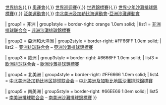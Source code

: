 {{Navbox
| name  = 國際沙灘排球
| title = 國際[[沙灘排球]]
| state = {{{state<includeonly>|uncollapsed</includeonly>}}}
| image = [[File:World Map FIVB.png|220px]]
| above = [[国际排球联合会|國際排總]]{{,}} [[國際排球總會沙灘排球世界排名|世界排名]]{{,}} [[夏季奧林匹克運動會沙灘排球比賽|奧運會]]{{,}} [[SWATCH FIVB世界沙灘排球巡迴賽|世界巡迴賽]]{{,}} [[世界沙灘排球錦標賽|世界錦標賽]]{{,}} [[世界少年沙灘排球錦標賽]]{{,}} [[泛美運動會沙灘排球比賽|泛美運動會]]{{,}} [[中北美洲及加勒比海運動會沙灘排球比賽|中北美洲及加勒比海運動會]]-[[亞洲沙灘運動會沙灘排球比賽|亞洲沙灘運動會]]

| group1 = 非洲
| group1style = border-right: orange 1.0em solid;
| list1 = [[非洲排球联合会]] – [[非洲沙灘排球錦標賽]]

| group2 = 亞洲和大洋洲
| group2style = border-right: #FF66FF 1.0em solid;
| list2 = [[亚洲排球联合会]] – [[亞洲沙灘排球錦標賽]]

| group3 = 歐洲
| group3style = border-right: #6666FF 1.0em solid;
| list3 = [[欧洲排球联合会]] – [[歐洲沙灘排球錦標賽]]

| group4 = 北美洲
| group4style = border-right: #FF6666 1.0em solid;
| list4 = [[中北美洲及加勒比地区排球联合会]] – [[中北美洲及加勒比地區沙灘排球錦標賽]]

| group5 = 南美洲
| group5style = border-right: #66EE66 1.0em solid;
| list5 = [[南美洲排球联合会]] – [[南美洲沙灘排球錦標賽]]
}}